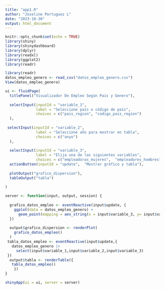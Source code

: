 ```yaml
---
title: "app1.R"
author: "Joseline Portuguez L"
date: "2023-10-30"
output: html_document
---
```


```r
knitr::opts_chunk$set(echo = TRUE)
library(shiny)
library(shinydashboard)
library(dplyr)
library(readxl)
library(ggplot2)
library(readr)
```

```r
library(readr)
datos_empleo_genero <- read_csv("datos_empleo_genero.csv")
View(datos_empleo_genero)
```

```r
ui <- fluidPage(
  titlePanel("Visualizador De Empleo Según Pais y Genero"),
  
  selectInput(inputId = "variable_1",
              label = "Seleccione país o código de país",
              choices = c("pais_region", "codigo_pais_region")
  ),
  
 selectInput(inputId = "variable_2",
              label = "Seleccione año para mostrar en tabla",
              choices = c("anyo")
  ),
  
  selectInput(inputId = "variable_3",
              label = "Elija una de las siguientes variables",
              choices = c("empleadoras_mujeres",  "empleadores_hombres" , "empleo_agricultura_mujeres", "empleo_agricultura_hombres", "empleo_industria_mujeres", "empleo_industria_hombres", "empleo_servicios_mujeres", "empleo_servicios_hombres" ,"empleo_informal_mujeres", "empleo_informal_hombres", "legislacion_acoso_sexual", "autoempleo_mujeres", "autoempleo_hombres", "empleo_parcial_mujeres", "desempleo_educacion_mujeres", "desempleo_educacion_hombres", "desempleo_mujeres", "desempleo_hombres", "trabajo_domestico_no_remunerado_mujeres","trabajo_domestico_no_remunerado_hombres")),
  actionButton(inputId = "update",  "Mostrar gráfico y tabla"),
  
  plotOutput("grafico_dispersion"),
  tableOutput("tabla")
  
)

server <- function(input, output, session) {
  
  grafico_datos_empleo <- eventReactive(input$update, { 
    ggplot(data = datos_empleo_genero) +
      geom_point(mapping = aes_string(x = input$variable_3, y= input$variable_1))
  })
  
  output$grafico_dispersion <- renderPlot(
    grafico_datos_empleo()
  )
 tabla_datos_empleo <- eventReactive(input$update,{
   datos_empleo_genero |> 
     select(input$variable_1,input$variable_2,input$variable_3)
 })
  output$tabla <- renderTable({
   tabla_datos_empleo()
    })
}

shinyApp(ui = ui, server = server)
```




